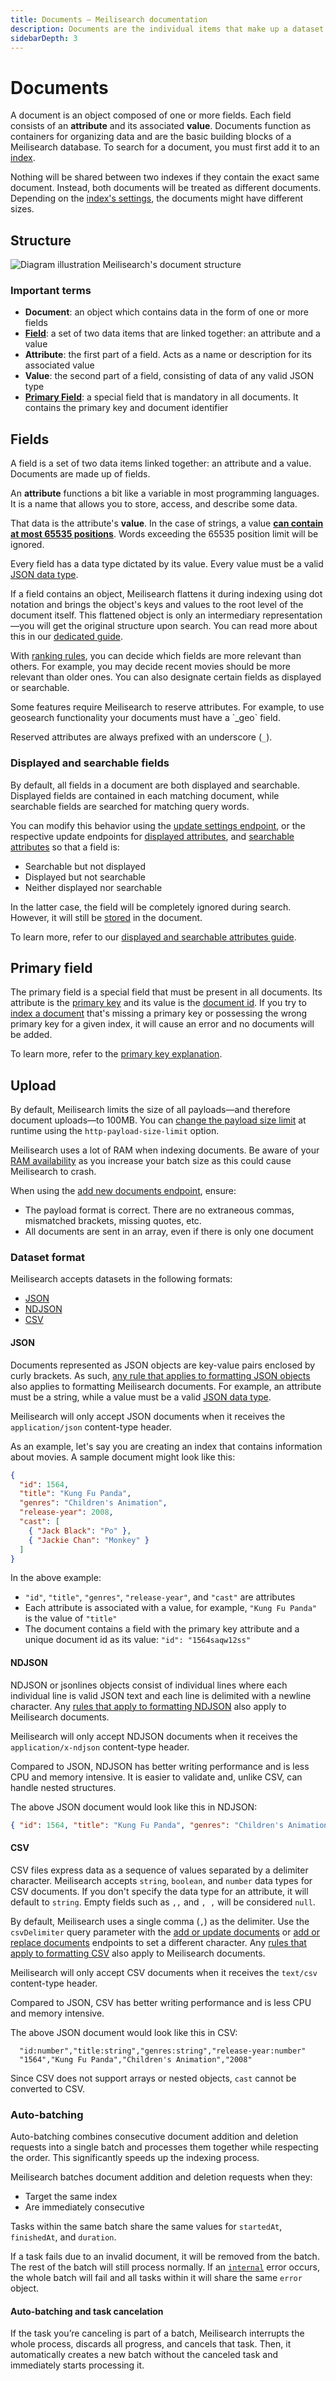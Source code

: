 ```yaml
---
title: Documents — Meilisearch documentation
description: Documents are the individual items that make up a dataset. Each document is an object composed of one or more fields.
sidebarDepth: 3
---
```


# Documents

A document is an object composed of one or more fields. Each field consists of an **attribute** and its associated **value**. Documents function as containers for organizing data and are the basic building blocks of a Meilisearch database. To search for a document, you must first add it to an [index](/learn/core_concepts/indexes).

Nothing will be shared between two indexes if they contain the exact same document. Instead, both documents will be treated as different documents. Depending on the [index's settings](/reference/api/settings), the documents might have different sizes.

## Structure

![Diagram illustration Meilisearch's document structure](https://raw.githubusercontent.com/meilisearch/documentation/main/assets/images/document_structure.svg)

### Important terms

- **Document**: an object which contains data in the form of one or more fields
- **[Field](#fields)**: a set of two data items that are linked together: an attribute and a value
- **Attribute**: the first part of a field. Acts as a name or description for its associated value
- **Value**: the second part of a field, consisting of data of any valid JSON type
- **[Primary Field](#primary-field)**: a special field that is mandatory in all documents. It contains the primary key and document identifier

## Fields

A field is a set of two data items linked together: an attribute and a value. Documents are made up of fields.

An **attribute** functions a bit like a variable in most programming languages. It is a name that allows you to store, access, and describe some data. 

That data is the attribute's **value**. In the case of strings, a value **[can contain at most 65535 positions](/learn/advanced/known_limitations#maximum-number-of-words-per-attribute)**. Words exceeding the 65535 position limit will be ignored.

Every field has a data type dictated by its value. Every value must be a valid [JSON data type](https://www.w3schools.com/js/js_json_datatypes.asp).

If a field contains an object, Meilisearch flattens it during indexing using dot notation and brings the object's keys and values to the root level of the document itself. This flattened object is only an intermediary representation—you will get the original structure upon search. You can read more about this in our [dedicated guide](/learn/advanced/datatypes#objects).

With [ranking rules](/learn/core_concepts/relevancy#ranking-rules), you can decide which fields are more relevant than others. For example, you may decide recent movies should be more relevant than older ones. You can also designate certain fields as displayed or searchable.

<Capsule intent="note" title="Reserved attributes">
Some features require Meilisearch to reserve attributes. For example, to use geosearch functionality your documents must have a `_geo` field.

Reserved attributes are always prefixed with an underscore (`_`).
</Capsule>

### Displayed and searchable fields

By default, all fields in a document are both displayed and searchable. Displayed fields are contained in each matching document, while searchable fields are searched for matching query words.

You can modify this behavior using the [update settings endpoint](/reference/api/settings#update-settings), or the respective update endpoints for [displayed attributes](/reference/api/settings#update-displayed-attributes), and [searchable attributes](/reference/api/settings#update-searchable-attributes) so that a field is:

- Searchable but not displayed
- Displayed but not searchable
- Neither displayed nor searchable

In the latter case, the field will be completely ignored during search. However, it will still be [stored](/learn/configuration/displayed_searchable_attributes#data-storing) in the document.

To learn more, refer to our [displayed and searchable attributes guide](/learn/configuration/displayed_searchable_attributes).

## Primary field

The primary field is a special field that must be present in all documents. Its attribute is the [primary key](/learn/core_concepts/primary_key#primary-field) and its value is the [document id](/learn/core_concepts/primary_key#document-id). If you try to [index a document](/learn/getting_started/quick_start#add-documents) that's missing a primary key or possessing the wrong primary key for a given index, it will cause an error and no documents will be added.

To learn more, refer to the [primary key explanation](/learn/core_concepts/primary_key).

## Upload

By default, Meilisearch limits the size of all payloads—and therefore document uploads—to 100MB. You can [change the payload size limit](/learn/configuration/instance_options#payload-limit-size) at runtime using the `http-payload-size-limit` option.

Meilisearch uses a lot of RAM when indexing documents. Be aware of your [RAM availability](/faq#what-are-the-recommended-requirements-for-hosting-a-meilisearch-instance) as you increase your batch size as this could cause Meilisearch to crash.

When using the [add new documents endpoint](/reference/api/documents#add-or-update-documents), ensure:

- The payload format is correct. There are no extraneous commas, mismatched brackets, missing quotes, etc.
- All documents are sent in an array, even if there is only one document

### Dataset format

Meilisearch accepts datasets in the following formats:

- [JSON](#json)
- [NDJSON](#ndjson)
- [CSV](#csv)

#### JSON

Documents represented as JSON objects are key-value pairs enclosed by curly brackets. As such, [any rule that applies to formatting JSON objects](https://www.w3schools.com/js/js_json_objects.asp) also applies to formatting Meilisearch documents. For example, an attribute must be a string, while a value must be a valid [JSON data type](https://www.w3schools.com/js/js_json_datatypes.asp).

Meilisearch will only accept JSON documents when it receives the `application/json` content-type header.

As an example, let's say you are creating an index that contains information about movies. A sample document might look like this:

```json
{
  "id": 1564,
  "title": "Kung Fu Panda",
  "genres": "Children's Animation",
  "release-year": 2008,
  "cast": [
    { "Jack Black": "Po" },
    { "Jackie Chan": "Monkey" }
  ]
}
```

In the above example:

- `"id"`, `"title"`, `"genres"`, `"release-year"`, and `"cast"` are attributes
- Each attribute is associated with a value, for example, `"Kung Fu Panda"` is the value of `"title"`
- The document contains a field with the primary key attribute and a unique document id as its value: `"id": "1564saqw12ss"`

#### NDJSON

NDJSON or jsonlines objects consist of individual lines where each individual line is valid JSON text and each line is delimited with a newline character. Any [rules that apply to formatting NDJSON](http://ndjson.org/) also apply to Meilisearch documents.

Meilisearch will only accept NDJSON documents when it receives the `application/x-ndjson` content-type header.

Compared to JSON, NDJSON has better writing performance and is less CPU and memory intensive. It is easier to validate and, unlike CSV, can handle nested structures.  

The above JSON document would look like this in NDJSON:

```json
{ "id": 1564, "title": "Kung Fu Panda", "genres": "Children's Animation", "release-year": 2008, "cast": [{ "Jack Black": "Po" }, { "Jackie Chan": "Monkey" }] }
```

#### CSV

CSV files express data as a sequence of values separated by a delimiter character. Meilisearch accepts `string`, `boolean`, and `number` data types for CSV documents. If you don't specify the data type for an attribute, it will default to `string`. Empty fields such as `,,` and `, ,` will be considered `null`.

By default, Meilisearch uses a single comma (`,`) as the delimiter. Use the `csvDelimiter` query parameter with the [add or update documents](/reference/api/documents#add-or-update-documents) or [add or replace documents](/reference/api/documents#add-or-replace-documents) endpoints to set a different character. Any [rules that apply to formatting CSV](https://datatracker.ietf.org/doc/html/rfc4180) also apply to Meilisearch documents.

Meilisearch will only accept CSV documents when it receives the `text/csv` content-type header.

Compared to JSON, CSV has better writing performance and is less CPU and memory intensive.  

The above JSON document would look like this in CSV:

```csv
  "id:number","title:string","genres:string","release-year:number"
  "1564","Kung Fu Panda","Children's Animation","2008"
```

Since CSV does not support arrays or nested objects, `cast` cannot be converted to CSV.

### Auto-batching

Auto-batching combines consecutive document addition and deletion requests into a single batch and processes them together while respecting the order. This significantly speeds up the indexing process.

Meilisearch batches document addition and deletion requests when they:

- Target the same index
- Are immediately consecutive

Tasks within the same batch share the same values for `startedAt`, `finishedAt`, and `duration`.

If a task fails due to an invalid document, it will be removed from the batch. The rest of the batch will still process normally. If an [`internal`](/reference/errors/overview#errors) error occurs, the whole batch will fail and all tasks within it will share the same `error` object.

#### Auto-batching and task cancelation

If the task you’re canceling is part of a batch, Meilisearch interrupts the whole process, discards all progress, and cancels that task. Then, it automatically creates a new batch without the canceled task and immediately starts processing it.
